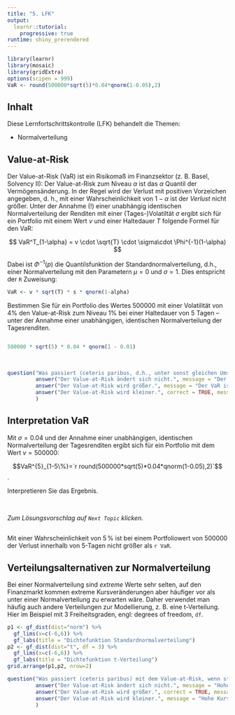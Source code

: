 ```yaml
---
title: "5. LFK"
output: 
  learnr::tutorial:
    progressive: true
runtime: shiny_prerendered
---
```



```r
library(learnr)
library(mosaic)
library(gridExtra)
options(scipen = 999)
VaR <- round(500000*sqrt(5)*0.04*qnorm(1-0.05),2)
```

## Inhalt

Diese Lernfortschrittskontrolle (LFK) behandelt die Themen:

- Normalverteilung


## Value-at-Risk

Der Value-at-Risk (VaR) ist ein Risikomaß im Finanzsektor (z. B. Basel, Solvency II): Der Value-at-Risk zum Niveau $\alpha$ ist das $\alpha$ Quantil der Vermögensänderung. In der Regel wird der Verlust mit positiven Vorzeichen angegeben, d. h., mit einer Wahrscheinlichkeit von $1-\alpha$ ist der *Verlust* nicht größer. Unter der Annahme (!) einer unabhängig identischen Normalverteilung der Renditen mit einer (Tages-)Volatiltät $\sigma$ ergibt sich für ein Portfolio mit einem Wert $v$ und einer Haltedauer $T$ folgende Formel für den VaR:

$$
VaR^T_{1-\alpha} = v \cdot \sqrt{T} \cdot \sigma\cdot \Phi^{-1}(1-\alpha)
$$

Dabei ist $\Phi^{-1}(p)$ die Quantilsfunktion der Standardnormalverteilung, d.h., einer Normalverteilung mit den Parametern $\mu=0$ und $\sigma=1$. Dies entspricht der `R` Zuweisung:

```r
VaR <- v * sqrt(T) * s * qnorm(1-alpha)
```


Bestimmen Sie für ein Portfolio des Wertes $500000$ mit einer Volatilität von $4\%$ den Value-at-Risk zum Niveau $1\%$ bei einer Haltedauer von $5$ Tagen -- unter der Annahme einer unabhängigen, identischen Normalverteilung der Tagesrenditen.

```r

```

```r
500000 * sqrt(5) * 0.04 * qnorm(1 - 0.01)
```


<br>


```r
question("Was passiert (ceteris paribus, d.h., unter sonst gleichen Umständen) mit dem Value-at-Risk, wenn die Haltedauer verkürzt wird?",
         answer("Der Value-at-Risk ändert sich nicht.", message = "Der VaR ist auch eine Funktion von $T$."),
         answer("Der Value-at-Risk wird größer.", message = "Der VaR ist eine monton steigende Funktion von $T$."),
         answer("Der Value-at-Risk wird kleiner.", correct = TRUE, message = "Der VaR ist eine monton steigende Funktion von $T$.")
         )
```


## Interpretation VaR

Mit $\sigma=0.04$ und der Annahme einer unabhängigen, identischen Normalverteilung der Tagesrenditen ergibt sich für ein Portfolio mit dem Wert $v=500000$:

$$VaR^{5}_{1-5\%}=`r round(500000*sqrt(5)*0.04*qnorm(1-0.05),2)`$$.


Interpretieren Sie das Ergebnis.

<br>

*Zum Lösungsvorschlag auf `Next Topic` klicken.*

##

Mit einer Wahrscheinlichkeit von $5\,\%$ ist bei einem Portfoliowert von $500000$ der Verlust innerhalb von $5$-Tagen nicht größer als `r VaR`.

## Verteilungsalternativen zur Normalverteilung

Bei einer Normalverteilung sind *extreme* Werte sehr selten, auf den Finanzmarkt kommen extreme Kursveränderungen aber häufiger vor als unter einer Normalverteilung zu erwarten wäre. Daher verwendet man häufig auch andere Verteilungen zur Modellierung, z. B. eine t-Verteilung. Hier im Beispiel mit 3 Freiheitsgraden, engl: degrees of freedom, `df`.

```r
p1 <- gf_dist(dist="norm") %>%
  gf_lims(x=c(-6,6)) %>%
  gf_labs(title = "Dichtefunktion Standardnormalverteilung")
p2 <- gf_dist(dist="t", df = 3) %>%
  gf_lims(x=c(-6,6)) %>%
  gf_labs(title = "Dichtefunktion t-Verteilung")
grid.arrange(p1,p2, nrow=2)
```


```r
question("Was passiert (ceteris paribus) mit dem Value-at-Risk, wenn statt einer Normalverteilung eine t-Verteilung verwendet wird?",
         answer("Der Value-at-Risk ändert sich nicht.", message = "Hohe Kursänderungen kommen bei einer t-Verteilung häufiger vor als bei einer Normalverteilung, die Quantile sind weiter von der $0$ entfernt."),
         answer("Der Value-at-Risk wird größer.", correct = TRUE, message = "Hohe Kursänderungen kommen bei einer t-Verteilung häufiger vor als bei einer Normalverteilung, die Quantile sind weiter von der $0$ entfernt."),
         answer("Der Value-at-Risk wird kleiner.", message = "Hohe Kursänderungen kommen bei einer t-Verteilung häufiger vor als bei einer Normalverteilung, die Quantile sind weiter von der $0$ entfernt.")
         )
```


